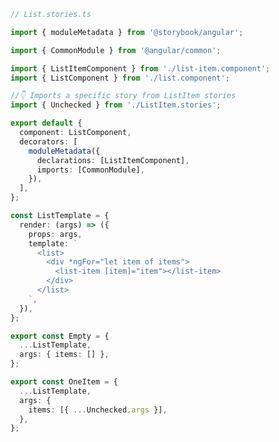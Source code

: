 ```ts
// List.stories.ts

import { moduleMetadata } from '@storybook/angular';

import { CommonModule } from '@angular/common';

import { ListItemComponent } from './list-item.component';
import { ListComponent } from './list.component';

//👇 Imports a specific story from ListItem stories
import { Unchecked } from './ListItem.stories';

export default {
  component: ListComponent,
  decorators: [
    moduleMetadata({
      declarations: [ListItemComponent],
      imports: [CommonModule],
    }),
  ],
};

const ListTemplate = {
  render: (args) => ({
    props: args,
    template: `
      <list>
        <div *ngFor="let item of items">
          <list-item [item]="item"></list-item>
        </div>
      </list>
    `,
  }),
};

export const Empty = {
  ...ListTemplate,
  args: { items: [] },
};

export const OneItem = {
  ...ListTemplate,
  args: {
    items: [{ ...Unchecked.args }],
  },
};
```
